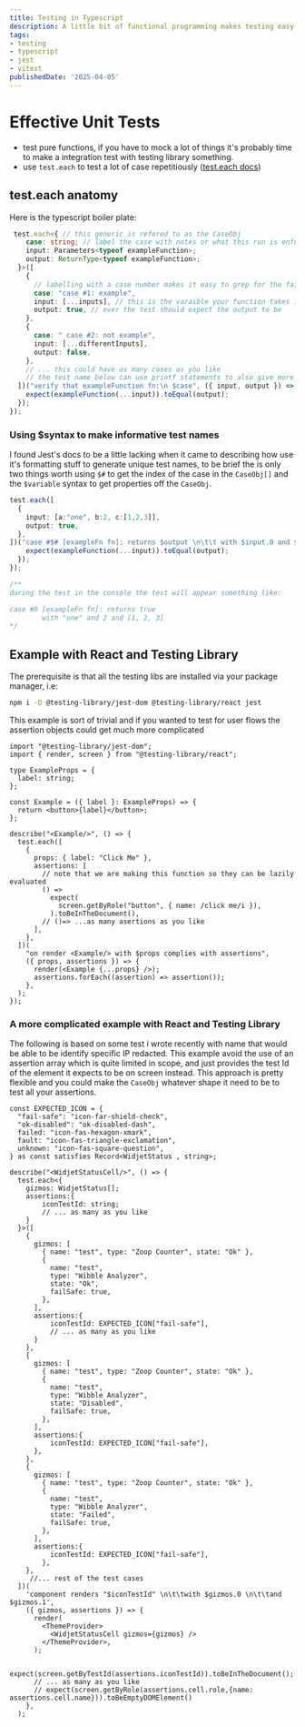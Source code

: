 ```yaml
---
title: Testing in Typescript
description: A little bit of functional programming makes testing easy
tags:
- testing
- typescript
- jest
- vitest
publishedDate: '2025-04-05'
---
```

# Effective Unit Tests
- test pure functions, if you have to mock a lot of things it's probably time to make a integration test with testing library something.
- use `test.each` to test a lot of case repetitiously ([test.each docs](https://jestjs.io/docs/api#testeachtablename-fn-timeout))

## test.each anatomy

Here is the typescript boiler plate:

```ts
 test.each<{ // this generic is refered to as the CaseObj
    case: string; // label the case with notes or what this run is enforcing
    input: Parameters<typeof exampleFunction>;
    output: ReturnType<typeof exampleFunction>;
  }>([
    {
      // labelling with a case number makes it easy to grep for the failed test
      case: "case #1: example", 
      input: [...inputs], // this is the varaible your function takes in order
      output: true, // ever the test should expect the output to be
    },
    {
      case: " case #2: not example",
      input: [...differentInputs],
      output: false,
    },
    // ... this could have as many cases as you like
    // the test name below can use printf statements to also give more context
  ])("verify that exampleFunction fn:\n $case", ({ input, output }) => {
    expect(exampleFunction(...input)).toEqual(output);
  });
});
```

### Using $syntax to make informative test names
I found Jest's docs to be a little lacking when it came to describing how use it's formatting stuff to generate unique test names, to be brief the is only two things worth using `$#` to get the index of the case in the `CaseObj[]` and the `$variable` syntax to get properties off the `CaseObj`.

```ts
test.each([
  {
    input: [a:"one", b:2, c:[1,2,3]],
    output: true,
  },
])("case #$# [exampleFn fn]: returns $output \n\t\t with $input.0 and $input.1 and $input.2", ({ input, output }) => {
    expect(exampleFunction(...input)).toEqual(output);
  });
});

/**
during the test in the console the test will appear something like:

case #0 [exampleFn fn]: returns true
        with "one" and 2 and [1, 2, 3]
*/
```


## Example with React and Testing Library
The prerequisite is that all the testing libs are installed via your package manager, i.e:
```sh
npm i -D @testing-library/jest-dom @testing-library/react jest
```

This example is sort of trivial and if you wanted to test for user flows the assertion objects could get much more complicated
```tsx
import "@testing-library/jest-dom";
import { render, screen } from "@testing-library/react";

type ExampleProps = {
  label: string;
};

const Example = ({ label }: ExampleProps) => {
  return <button>{label}</button>;
};

describe("<Example/>", () => {
  test.each([
    {
      props: { label: "Click Me" },
      assertions: [
        // note that we are making this function so they can be lazily evaluated
        () =>
          expect(
            screen.getByRole("button", { name: /click me/i }),
          ).toBeInTheDocument(),
        // ()=> ...as many asertions as you like
      ],
    },
  ])(
    "on render <Example/> with $props complies with assertions",
    ({ props, assertions }) => {
      render(<Example {...props} />);
      assertions.forEach((assertion) => assertion());
    },
  );
});

```

### A more complicated example with React and Testing Library
The following is based on some test i wrote recently with name that would be able to be identify specific IP redacted. This example avoid the use of an assertion array which is quite limited in scope, and just provides the test Id of the element it expects to be on screen instead. This approach is pretty flexible and you could make the `CaseObj` whatever shape it need to be to test all your assertions.

```tsx
const EXPECTED_ICON = {
  "fail-safe": "icon-far-shield-check",
  "ok-disabled": "ok-disabled-dash",
  failed: "icon-fas-hexagon-xmark",
  fault: "icon-fas-triangle-exclamation",
  unknown: "icon-fas-square-question",
} as const satisfies Record<WidjetStatus , string>;

describe("<WidjetStatusCell/>", () => {
  test.each<{
    gizmos: WidjetStatus[];
    assertions:{
	    iconTestId: string;
	    // ... as many as you like
    }
  }>([
    {
      gizmos: [
        { name: "test", type: "Zoop Counter", state: "Ok" },
        {
          name: "test",
          type: "Wibble Analyzer",
          state: "Ok",
          failSafe: true,
        },
      ],
      assertions:{
	      iconTestId: EXPECTED_ICON["fail-safe"],
	      // ... as many as you like
      }
    },
    {
      gizmos: [
        { name: "test", type: "Zoop Counter", state: "Ok" },
        {
          name: "test",
          type: "Wibble Analyzer",
          state: "Disabled",
          failSafe: true,
        },
      ],
      assertions:{
	      iconTestId: EXPECTED_ICON["fail-safe"],
      },
    },
    {
      gizmos: [
        { name: "test", type: "Zoop Counter", state: "Ok" },
        {
          name: "test",
          type: "Wibble Analyzer",
          state: "Failed",
          failSafe: true,
        },
      ],
      assertions:{
	      iconTestId: EXPECTED_ICON["fail-safe"],
	    },
    },
	 //... rest of the test cases
  ])(
    'component renders "$iconTestId" \n\t\twith $gizmos.0 \n\t\tand $gizmos.1',
    ({ gizmos, assertions }) => {
      render(
        <ThemeProvider>
          <WidjetStatusCell gizmos={gizmos} />
        </ThemeProvider>,
      );

      expect(screen.getByTestId(assertions.iconTestId)).toBeInTheDocument();
      // ... as many as you like
      // expect(screen.getByRole(assertions.cell.role,{name: assertions.cell.name})).toBeEmptyDOMElement()
    },
  );
```